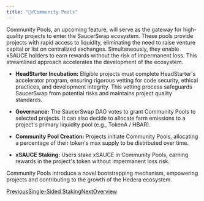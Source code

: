 ```yaml
---
title: "🏊‍♂️Community Pools"
---
```



Community Pools, an upcoming feature, will serve as the gateway for high-quality projects to enter the SaucerSwap ecosystem. These pools provide projects with rapid access to liquidity, eliminating the need to raise venture capital or list on centralized exchanges. Simultaneously, they enable xSAUCE holders to earn rewards without the risk of impermanent loss. This streamlined approach accelerates the development of the ecosystem.

* **HeadStarter Incubation:** Eligible projects must complete HeadStarter's accelerator program, ensuring rigorous vetting for code security, ethical practices, and development integrity. This vetting process safeguards SaucerSwap from potential risks and maintains project quality standards.

* **Governance:** The SaucerSwap DAO votes to grant Community Pools to selected projects. It can also decide to allocate farm emissions to a project's primary liquidity pool (e.g., TokenA / HBAR).

* **Community Pool Creation:** Projects initiate Community Pools, allocating a percentage of their token's max supply to be distributed over time.

* **xSAUCE Staking:** Users stake xSAUCE in Community Pools, earning rewards in the project's token without impermanent loss risk.

Community Pools introduce a novel bootstrapping mechanism, empowering projects and contributing to the growth of the Hedera ecosystem.

[PreviousSingle-Sided Staking](/protocol/single-sided-staking)[NextOverview](/governance/overview)
